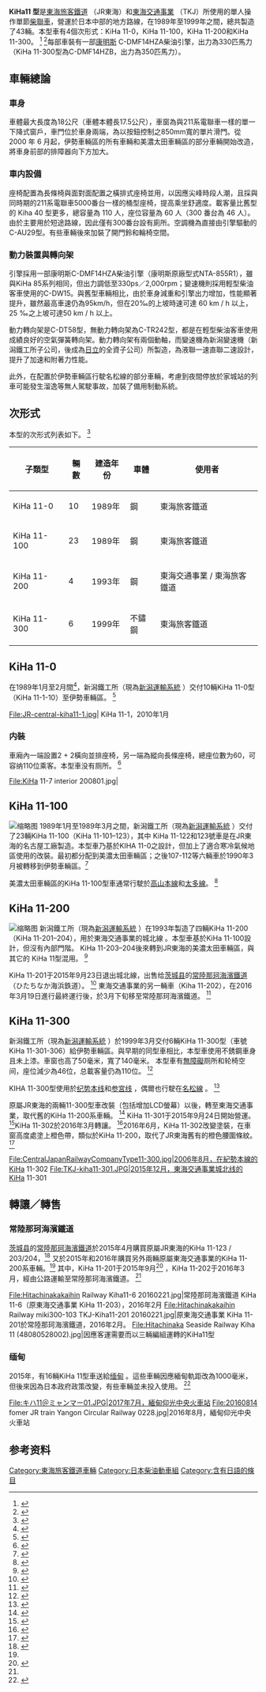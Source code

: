 {{noteTA
|G1=長度單位
|G2=Railway
|T=zh:JR東海KiHa11 型柴聯車;zh-hans:JR东海KiHa 11型柴油动车组;zh-hk:JR東海KiHa 11型柴油列車;zh-tw:JR東海KiHa 11型柴聯車;
|1=zh:開始營運; zh-hans:投入运营; zh-hk:投入服務; zh-tw:開始營運;
|2=zh:列車組;zh-hans:动车组;zh-hk:列車組;zh-tw:列車組;
|3=zh:變動;zh-hans:改动;zh-hk:改動;zh-tw:變動;
|4=zh:電子控制式氣軔;zh-hans:电传操纵空气制动;zh-hk:電子控制式空氣制動;zh-tw:電子控制式氣軔;
}}
{{鐵路車輛
|車輛名稱 = JR東海KiHa 11型柴聯車
|公司色 = #f77321
|圖像 = JR-central-kiha11 111.JPG
|pxl = 
|圖像說明 = Kiha11型在家城站
|unit = 
|輛數 = 43
|型號 = 
|列車編組 = 1輛（1M）
|起動加速度 = 
|營運最高速度 = 95
|設計最高速度 = 95
|減速度（正常） = 
|減速度（緊急） = 
|載客量 = 
|編組載客量 = 60（座位）+50（立位）=110名（300型為46座位）
|編組長度 = 
|全長 = 18,000
|全闊 = 2,998 mm (KiHa 11-0/100/200)<br>3,188 (KiHa 11-300)
|全高 = 4,095
|車體物料 = 
|車輛重量 = 27.8 t (KiHa 11-0/100)<br>29.5 (KiHa 11-300)
|編組總重量 = 
|軸距 = 
|軌距 = 1,067
|電化方式 = 
|輸出 = 330 （300型為350） ps
|電動機輸出 = [[康明斯|康明斯]] C-DMF14HZA（300型為C-DMF14HZB） X1
|編組輸出 = 
|齒輪比 = 
|轉向架 = 
|驅動裝置 = 液體式
|控制裝置 = 
|制動方式 = 
|保安裝置 = ATS-S<small>T</small>，ATS-P<small>T</small>，EB装置・TE装置
|訊號系統 = 
|製造商 = [[新潟運輸系統|新潟運輸系統]]、JR東海名古屋工廠
|製造年份 = 1988-1999
|投入服務日期 = 
|備註 = 
|全寬備註 = 
}}

'''KiHa11 型'''是[[東海旅客鐵道|東海旅客鐵道]] （JR東海）和[[东海交通事业|東海交通事業]] （TKJ）所使用的單人操作單節[[柴聯車|柴聯車]]，營運於日本中部的地方路線，在1989年至1999年之間，總共製造了43輛。本型車有4個次形式：KiHa 11-0，KiHa 11-100，KiHa 11-200和KiHa 11-300。 <ref name="neko2009">{{Cite book|script-title=ja: JR全車輌ハンドブック2009|trans-title=JR Rolling Stock Handbook 2009|publisher=Neko Publishing|year=2009|location=Japan|page=481|isbn=978-4-7770-0836-0|title=Jēāru zensharyō handobukku: Rail Magazine 2009}}</ref> <ref name="railfan598">{{Cite magazine|last=Nishiwaki|first=Kōji|date=February 2011|script-title=ja: JR各社の新世代気動車の現状　JR東海キハ11形|trans-title=The Current Situation of JR Group Modern DMUs: JR Central KiHa 11|magazine=[[Japan_Railfan_Magazine|Japan Railfan Magazine]]|location=Japan|publisher=Koyusha Co., Ltd.|volume=51|issue=598|pages=92–95}}</ref>每部車裝有一部[[康明斯|康明斯]] C-DMF14HZA柴油引擎，出力為330匹馬力（KiHa 11-300型為C-DMF14HZB，出力為350匹馬力）。

== 車輛總論 ==
=== 車身 ===
車體最大長度為18公尺（車體本體長17.5公尺），車窗為與211系電聯車一樣的單一下降式窗戶，車門位於車身兩端，為以按鈕控制之850mm寬的單片滑門。從 2000 年 6 月起，伊勢車輛區的所有車輛和美濃太田車輛區的部分車輛開始改造，將車身前部的排障器向下方加大。

=== 車内設備 ===
座椅配置為長條椅與面對面配置之橫排式座椅並用，以因應尖峰時段人潮，且採與同時期的211系電聯車5000番台一樣的桶型座椅，提高乘坐舒適度。載客量比舊型的 Kiha 40 型更多，總容量為 110 人，座位容量為 60 人（300 番台為 46 人）。由於主要用於短途路線，因此僅有300番台設有廁所。空調機為直接由引擎驅動的C-AU29型。有些車輛後來加裝了開門鈴和輪椅空間。

=== 動力裝置與轉向架 ===
引擎採用一部康明斯C-DMF14HZA柴油引擎（康明斯原廠型式NTA-855R1），雖與KiHa 85系列相同，但出力調低至330ps／2,000rpm；變速機則採用輕型柴油客車使用的C-DW15。與舊型車輛相比，由於車身減重和引擎出力增加，性能顯著提升，雖然最高車速仍為95km/h，但在20‰的上坡時速可達 60 km / h 以上，25 ‰之上坡可達50 km / h 以上。

動力轉向架是C-DT58型，無動力轉向架為C-TR242型，都是在輕型柴油客車使用成績良好的空氣彈簧轉向架。動力轉向架有兩個動軸，而變速機為新潟變速機（新潟鐵工所子公司，後成為[[日立製作所|日立]]的全資子公司）所製造，為液聯一速直聯二速設計，提升了加速和附著力性能。

此外，在配置於伊勢車輛區行駛名松線的部分車輛，考慮到夜間停放於家城站的列車可能發生溜逸等無人駕駛事故，加裝了備用制動系統。

== 次形式 ==
本型的次形式列表如下。 <ref name="railfan598">{{Cite magazine|last=Nishiwaki|first=Kōji|date=February 2011|script-title=ja: JR各社の新世代気動車の現状　JR東海キハ11形|trans-title=The Current Situation of JR Group Modern DMUs: JR Central KiHa 11|magazine=[[Japan_Railfan_Magazine|Japan Railfan Magazine]]|location=Japan|publisher=Koyusha Co., Ltd.|volume=51|issue=598|pages=92–95}}</ref> 
{| class="wikitable"
! 子類型 
! 輛數 
! 建造年份 
! 車體 
! 使用者 
|-
| KiHa 11-0 
| 10 
| 1989年 
| 鋼 
| 東海旅客鐵道 
|-
| KiHa 11-100 
| 23 
| 1989年 
| 鋼 
|東海旅客鐵道
|-
| KiHa 11-200 
| 4 
| 1993年 
| 鋼 
| 東海交通事業 / 東海旅客鐵道 
|-
| KiHa 11-300 
| 6 
| 1999年 
| 不鏽鋼 
|東海旅客鐵道
|}

== KiHa 11-0 ==
在1989年1月至2月間<ref name="railfan598">{{Cite magazine|last=Nishiwaki|first=Kōji|date=February 2011|script-title=ja: JR各社の新世代気動車の現状　JR東海キハ11形|trans-title=The Current Situation of JR Group Modern DMUs: JR Central KiHa 11|magazine=[[Japan_Railfan_Magazine|Japan Railfan Magazine]]|location=Japan|publisher=Koyusha Co., Ltd.|volume=51|issue=598|pages=92–95}}</ref>，新潟鐵工所（現為[[新潟運輸系統|新潟運輸系統]] ）交付10輛KiHa 11-0型（KiHa 11-1-10）至伊勢車輛區。 <ref name="railfan598">{{Cite magazine|last=Nishiwaki|first=Kōji|date=February 2011|script-title=ja: JR各社の新世代気動車の現状　JR東海キハ11形|trans-title=The Current Situation of JR Group Modern DMUs: JR Central KiHa 11|magazine=[[Japan_Railfan_Magazine|Japan Railfan Magazine]]|location=Japan|publisher=Koyusha Co., Ltd.|volume=51|issue=598|pages=92–95}}</ref> <gallery>
File:JR-central-kiha11-1.jpg|<nowiki> </nowiki>KiHa 11-1，2010年1月
</gallery>

=== 内裝 ===
車廂內一端設置2 + 2橫向並排座椅，另一端為縱向長條座椅，總座位數为60，可容纳110位乘客。本型車没有厕所。 <ref name="railfan598">{{Cite magazine|last=Nishiwaki|first=Kōji|date=February 2011|script-title=ja: JR各社の新世代気動車の現状　JR東海キハ11形|trans-title=The Current Situation of JR Group Modern DMUs: JR Central KiHa 11|magazine=[[Japan_Railfan_Magazine|Japan Railfan Magazine]]|location=Japan|publisher=Koyusha Co., Ltd.|volume=51|issue=598|pages=92–95}}</ref> <gallery>
File:KiHa 11-7 interior 200801.jpg|
</gallery>

== KiHa 11-100 ==
[[File:JRC_Kiha11_Series01.JPG|缩略图]]
1989年1月至1989年3月之間，新潟鐵工所（現為[[新潟運輸系統|新潟運輸系統]] ）交付了23輛KiHa 11-100（KiHa 11-101–123），其中 KiHa 11-122和123號車是在JR東海的名古屋工廠製造。本型車乃基於KIHA 11-0之設計，但加上了適合寒冷氣候地區使用的改裝。最初都分配到美濃太田車輛區；之後107-112等六輛車於1990年3月被轉移到伊勢車輛區。<ref name="railfan598">{{Cite magazine|last=Nishiwaki|first=Kōji|date=February 2011|script-title=ja: JR各社の新世代気動車の現状　JR東海キハ11形|trans-title=The Current Situation of JR Group Modern DMUs: JR Central KiHa 11|magazine=[[Japan_Railfan_Magazine|Japan Railfan Magazine]]|location=Japan|publisher=Koyusha Co., Ltd.|volume=51|issue=598|pages=92–95}}</ref> 

美濃太田車輛區的KiHa 11-100型車通常行駛於[[高山本線|高山本線]]和[[太多線|太多線]]。 <ref name="railfan598">{{Cite magazine|last=Nishiwaki|first=Kōji|date=February 2011|script-title=ja: JR各社の新世代気動車の現状　JR東海キハ11形|trans-title=The Current Situation of JR Group Modern DMUs: JR Central KiHa 11|magazine=[[Japan_Railfan_Magazine|Japan Railfan Magazine]]|location=Japan|publisher=Koyusha Co., Ltd.|volume=51|issue=598|pages=92–95}}</ref>

== KiHa 11-200 ==
[[File:TKJ-Kiha11DC.jpg|缩略图]]
新潟鐵工所（現為[[新潟運輸系統|新潟運輸系統]] ）在1993年製造了四輛KiHa 11-200（KiHa 11-201–204），用於東海交通事業的城北線 。本型車基於KiHa 11-100設計，但沒有內部門階。 KiHa 11-203–204後來轉到JR東海的美濃太田車輛區，與其它的 KiHa 11型混用。 <ref name="neko2009">{{Cite book|script-title=ja: JR全車輌ハンドブック2009|trans-title=JR Rolling Stock Handbook 2009|publisher=Neko Publishing|year=2009|location=Japan|page=481|isbn=978-4-7770-0836-0|title=Jēāru zensharyō handobukku: Rail Magazine 2009}}</ref>

KiHa 11-201于2015年9月23日退出城北線，出售给[[茨城縣|茨城县]]的[[常陸那珂海濱鐵道|常陸那珂海濱鐵道]]（ひたちなか海浜鉄道）。 <ref name="dj380">{{Cite magazine|date=December 2015|script-title=ja: 城北線でキハ11-301デビュー|trans-title=KiHa 11-301 debuts on Johoku Line|magazine=Tetsudō Daiya Jōhō Magazine|language=ja|location=Japan|publisher=Kotsu Shimbun|volume=44|issue=380|page=78}}</ref> 東海交通事業的另一輛車（Kiha 11-202），在2016年3月19日進行最終運行後，於3月下旬移至常陸那珂海濱鐵道。 <ref name="railfan20160324">{{Cite web|url=http://railf.jp/news/2016/03/24/133000.html|accessdate=24 March 2016|date=24 March 2016|work=Japan Railfan Magazine Online|publisher=Koyusha Co., Ltd.|language=ja|title=存档副本|archive-date=2018-06-27|archive-url=https://web.archive.org/web/20180627144639/https://railf.jp/news/2016/03/24/133000.html|dead-url=no}}</ref>

== KiHa 11-300 ==
新潟鐵工所（現為[[新潟運輸系統|新潟運輸系統]] ）於1999年3月交付6輛KiHa 11-300型（車號KiHa 11-301-306）給伊勢車輛區。與早期的同型車相比，本型車使用不銹鋼車身且未上漆。車窗也高了50毫米，寬了140毫米。 本型車有[[通用設計|無障礙]]厕所和轮椅空间，座位減少為46位，总載客量仍為110位。 <ref name="railfan459">{{Cite magazine|date=July 1999|script-title=ja:キハ75形・キハ11形増備車|trans-title=New batch of KiHa 75 and KiHa 11 DMUs|magazine=[[Japan_Railfan_Magazine|Japan Railfan Magazine]]|language=ja|location=Japan|publisher=Koyusha Co., Ltd.|volume=39|issue=459|pages=100–101}}</ref> 

KIHA 11-300型使用於[[紀勢本線|纪势本线]]和[[参宮線|参宮线]] ，偶爾也行駛在[[名松線|名松線]] 。 <ref name="railfan598">{{Cite magazine|last=Nishiwaki|first=Kōji|date=February 2011|script-title=ja: JR各社の新世代気動車の現状　JR東海キハ11形|trans-title=The Current Situation of JR Group Modern DMUs: JR Central KiHa 11|magazine=[[Japan_Railfan_Magazine|Japan Railfan Magazine]]|location=Japan|publisher=Koyusha Co., Ltd.|volume=51|issue=598|pages=92–95}}</ref> 

原屬JR東海的兩輛11-300型車改裝（包括增加LCD螢幕）以後，轉至東海交通事業，取代舊的KiHa 11-200系車輛。 <ref name="tjk201509">{{Cite web|url=http://www.tkj-i.co.jp/topics/2015/train_buy.html|accessdate=15 September 2015|date=September 2015|publisher=Tokai Transport Service Company|language=ja|archiveurl=https://web.archive.org/web/20150908110645/http://www.tkj-i.co.jp/topics/2015/train_buy.html|archivedate=2015-09-08|title=存档副本|dead-url=yes}}</ref> KiHa 11-301于2015年9月24日開始營運。 <ref name="dj380">{{Cite magazine|date=December 2015|script-title=ja: 城北線でキハ11-301デビュー|trans-title=KiHa 11-301 debuts on Johoku Line|magazine=Tetsudō Daiya Jōhō Magazine|language=ja|location=Japan|publisher=Kotsu Shimbun|volume=44|issue=380|page=78}}</ref>KiHa 11-302於2016年3月轉讓。 <ref name="railfan_data2016">{{Citation|script-title=ja:JR車両のデータバンク|trans_title=JR Rolling Stock Data Bank|page=42|publisher=Koyusha Co., Ltd.|place=Japan|language=ja|date=July 2016}}</ref>2016年6月，KiHa 11-302改變塗裝，在車窗高度處塗上橙色帶，類似於KiHa 11-200，取代了JR東海舊有的橙色腰圍條紋。 <ref name="railfan20160616">{{Cite web|url=http://railf.jp/news/2016/06/16/175000.html|accessdate=17 June 2016|date=16 June 2016|work=Japan Railfan Magazine Online|publisher=Koyusha Co., Ltd.|language=ja|title=存档副本|archive-date=2020-10-29|archive-url=https://web.archive.org/web/20201029193023/https://railf.jp/news/2016/06/16/175000.html|dead-url=no}}</ref> <gallery>
File:CentralJapanRailwayCompanyType11-300.jpg|2006年8月，在紀勢本線的KiHa 11-302
File:TKJ-kiha11-301.JPG|2015年12月，東海交通事業城北线的KiHa 11-301
</gallery>

== 轉讓／轉售 ==

=== 常陸那珂海濱鐵道 ===
[[茨城縣|茨城县]]的[[常陸那珂海濱鐵道|常陸那珂海濱鐵道]]於2015年4月購買原屬JR東海的KiHa 11-123 / 203/204，<ref name="railfan20150501">{{Cite web|url=http://railf.jp/news/2015/05/01/163000.html|accessdate=28 September 2015|date=1 May 2015|work=Japan Railfan Magazine Online|publisher=Koyusha Co., Ltd.|language=ja|title=存档副本|archive-date=2017-10-17|archive-url=https://web.archive.org/web/20171017042247/http://railf.jp/news/2015/05/01/163000.html|dead-url=no}}</ref> 又於2015年和2016年購買另外兩輛原屬東海交通事業的KiHa 11-200系車輛。<ref name="tjk201509" /> 其中，KiHa 11-201于2015年9月<ref name="railfan20150928">{{Cite web|url=http://railf.jp/news/2015/09/28/201500.html|accessdate=28 September 2015|date=28 September 2015|work=Japan Railfan Magazine Online|publisher=Koyusha Co., Ltd.|language=ja|title=存档副本|archive-date=2018-06-27|archive-url=https://web.archive.org/web/20180627144329/https://railf.jp/news/2015/09/28/201500.html|dead-url=no}}</ref> ，KiHa 11-202于2016年3月，經由公路運輸至常陸那珂海濱鐵道。 <ref name="railfan20160324" /> <gallery>
File:Hitachinakakaihin Railway Kiha11-6 20160221.jpg|常陸那珂海濱鐵道 KiHa 11-6（原東海交通事業 KiHa 11-203），2016年2月
File:Hitachinakakaihin Railway miki300-103 TKJ-Kiha11-201 20160221.jpg|原東海交通事業 KiHa 11-201於常陸那珂海濱鐵道，2016年2月。
File:Hitachinaka Seaside Railway Kiha 11 (48080528002).jpg|因應客運需要而以三輛編組運轉的KiHa11型
</gallery>

=== 缅甸 ===
2015年，有16輛KiHa 11型車送給[[缅甸|缅甸]] 。這些車輛因應緬甸軌距改為1000毫米，但後來因為日本政府政策改變，有些車輛並未投入使用。 <ref name="mynavi20150329">{{Cite web|url=http://news.mynavi.jp/news/2015/03/29/076/|accessdate=5 July 2017|date=29 March 2015|work=Mynavi News|publisher=Mynavi Corporation|language=ja|archiveurl=https://web.archive.org/web/20170705035520/http://news.mynavi.jp/news/2015/03/29/076/|archivedate=2017-07-05|title=存档副本|dead-url=no}}</ref> <gallery>
File:キハ11＠ミャンマー01.JPG|2017年7月，緬甸仰光中央火車站
File:20160814 fomer JR train Yangon Circular Railway 0228.jpg|2016年8月，緬甸仰光中央火車站
</gallery>

== 参考资料 ==
{{Reflist}}
{{JR東海的車輛}}

[[Category:東海旅客鐵道車輛|Category:東海旅客鐵道車輛]]
[[Category:日本柴油動車組|Category:日本柴油動車組]]

[[Category:含有日語的條目|Category:含有日語的條目]]